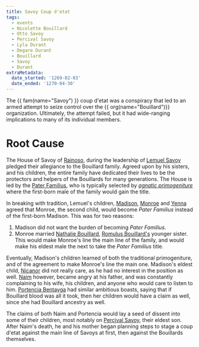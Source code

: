 ```yaml
---
title: Savoy Coup d'etat
tags:
  - events
  - Nicolette Bouillard
  - Otto Savoy
  - Percival Savoy
  - Lyla Durant
  - Degare Durant
  - Bouillard
  - Savoy
  - Durant
extraMetadata:
  date_started: '1269-02-03'
  date_ended: '1270-04-30'
---
```


The {{ fam(name="Savoy") }} coup d'etat was a conspiracy that led to an armed attempt to
seize control over the {{ org(name="Bouillard")}} organization. Ultimately, the attempt
failed, but it had wide-ranging implications to many of its individual members.

#  Root Cause
The House of Savoy of [Rainoso](../locations/port-rainoso.mdx), during the leadership of [Lemuel Savoy](../characters/lemuel-savoy.mdx) pledged their allegiance to the Bouillard family. Agreed upon by his sisters, and
his children, the entire family have dedicated their lives to be the protectors and helpers of the Bouillards
for many generations. The House is led by the [Pater Familius](../families/savoy/index.mdx#pater-familius), who
is typically selected by 
_[agnatic primogeniture](https://en.wikipedia.org/wiki/Primogeniture#Agnatic_primogeniture)_ where the 
first-born male of the family would gain the title. 

In breaking with tradition, Lemuel's children, [Madison](../characters/madison-savoy.mdx), 
[Monroe](../characters/monroe-savoy.mdx) and [Yenna](../characters/yenna-savoy.mdx) agreed that Monroe, the second child,
would become *Pater Familius* instead of the first-born Madison. This was for two reasons:
  1. Madison did not want the burden of becoming *Pater Familius*.
  2. Monroe married [Nathalie Bouillard](../characters/nathalie-bouillard.mdx), 
     [Romulus Bouillard's](../characters/romulus-bouillard.mdx) younger sister.
This would make Monroe's line the main line of the family, and would make his eldest male the next to
take the *Pater Familius* title.

Eventually, Madison's children learned of both the traditional primogeniture, and of the agreement to
make Monroe's line the main one. Madison's eldest child, [Nicanor](../characters/nicanor-savoy.mdx) did
not really care, as he had no interest in the position as well. [Naim](../characters/naim-savoy.mdx)
however, became angry at his father, and was constantly complaining to his wife, his children, and anyone
who would care to listen to him. [Portencia Bentayga](../characters/portencia-bentayga.mdx) had similar ambitious boasts, saying that
if Bouillard blood was all it took, then her children would have a claim as well, since she had 
Bouillard ancestry as well. 

The claims of both Naim and Portencia would lay a seed of dissent into some of their children, most notably
on [Percival Savoy](../characters/percival-savoy.mdx), their eldest son. After Naim's death, he and his
mother began planning steps to stage a coup d'etat against the main line of Savoys at first, then
against the Bouillards themselves.
